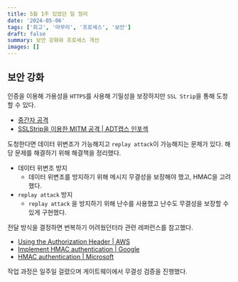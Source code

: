 ```yaml
---
title: 5월 1주 있었던 일 정리
date: '2024-05-06'
tags: ['회고', '마무리', '프로세스', '보안']
draft: false
summary: 보안 강화와 프로세스 개선
images: []
---
```


## 보안 강화

인증을 이용해 가용성을 `HTTPS`를 사용해 기밀성을 보장하지만 `SSL Strip`을 통해 도청할 수 있다.

- [중간자 공격](https://ko.wikipedia.org/wiki/%EC%A4%91%EA%B0%84%EC%9E%90_%EA%B3%B5%EA%B2%A9)
- [SSLStrip을 이용한 MITM 공격 | ADT캡스 인포섹](https://blog.naver.com/skinfosec2000/220601267742)

도청한다면 데이터 위변조가 가능해지고 `replay attack`이 가능해지는 문제가 있다.
해당 문제를 해결하기 위해 해결책을 정리했다.

- 데이터 위변조 방지
  - 데이터 위변조를 방지하기 위해 메시지 무결성을 보장해야 했고, HMAC을 고려했다.
- `replay attack` 방지
  - `replay attack` 을 방지하기 위해 난수를 사용했고 난수도 무결성을 보장할 수 있게 구현했다.

전달 방식을 결정하면 번복하기 어려웠던터라 관련 레퍼런스를 참고했다.

- [Using the Authorization Header | AWS](https://docs.aws.amazon.com/AmazonS3/latest/API/sigv4-auth-using-authorization-header.html)
- [Implement HMAC authentication | Google](https://support.google.com/admanager/answer/7637490?hl=en)
- [HMAC authentication | Microsoft](https://learn.microsoft.com/en-us/azure/azure-app-configuration/rest-api-authentication-hmac)

작업 과정은 일주일 걸렸으며 게이트웨이에서 무결성 검증을 진행했다.
